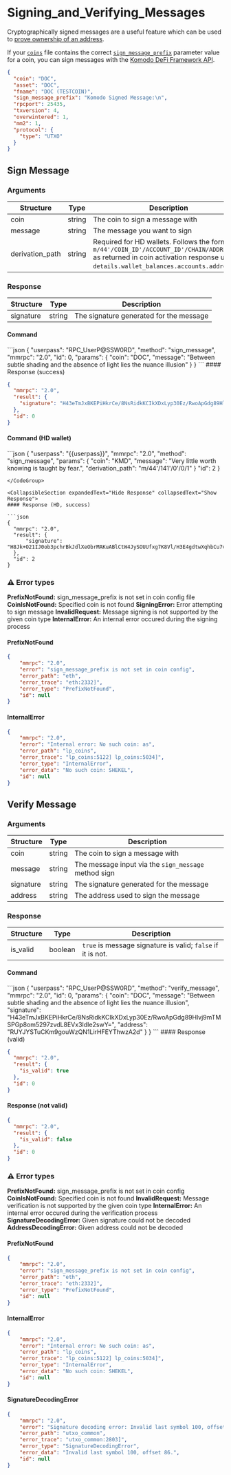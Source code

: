 
# Signing\_and\_Verifying\_Messages

Cryptographically signed messages are a useful feature which can be used to [prove ownership of an address](https://www.coindesk.com/policy/2020/05/25/craig-wright-called-fraud-in-message-signed-with-bitcoin-addresses-he-claims-to-own/).

If your [`coins`](https://github.com/KomodoPlatform/coins) file contains the correct [`sign_message_prefix`](https://bitcoin.stackexchange.com/questions/77324/how-are-bitcoin-signed-messages-generated/77325#77325) parameter value for a coin, you can sign messages with the [Komodo DeFi Framework API](https://github.com/KomodoPlatform/komodo-defi-framework).

```json
{
  "coin": "DOC",
  "asset": "DOC",
  "fname": "DOC (TESTCOIN)",
  "sign_message_prefix": "Komodo Signed Message:\n",
  "rpcport": 25435,
  "txversion": 4,
  "overwintered": 1,
  "mm2": 1,
  "protocol": {
    "type": "UTXO"
  }
}
```

## Sign Message

### Arguments

| Structure | Type   | Description                     |
| --------- | ------ | ------------------------------- |
| coin      | string | The coin to sign a message with |
| message   | string | The message you want to sign    |
| derivation\_path | string           | Required for HD wallets. Follows the format `m/44'/COIN_ID'/ACCOUNT_ID'/CHAIN/ADDRESS_ID` as returned in coin activation response under `details.wallet_balances.accounts.addresses`. |



### Response

| Structure | Type   | Description                             |
| --------- | ------ | --------------------------------------- |
| signature | string | The signature generated for the message |

#### Command

<CodeGroup title="" tag="POST" label="sign_message" mm2MethodDecorate="true">
  ```json
  {
    "userpass": "RPC_UserP@SSW0RD",
    "method": "sign_message",
    "mmrpc": "2.0",
    "id": 0,
    "params": {
      "coin": "DOC",
      "message": "Between subtle shading and the absence of light lies the nuance illusion"
    }
  }
  ```
</CodeGroup>


<CollapsibleSection expandedText="Hide Response" collapsedText="Show Response">
#### Response (success)

```json
{
  "mmrpc": "2.0",
  "result": {
    "signature": "H43eTmJxBKEPiHkrCe/8NsRidkKCIkXDxLyp30Ez/RwoApGdg89Hlvj9mTMSPGp8om5297zvdL8EVx3IdIe2swY="
  },
  "id": 0
}
```
</CollapsibleSection>

#### Command (HD wallet)

<CodeGroup title="" tag="POST" label="sign_message" mm2MethodDecorate="true">
  ```json
  {
      "userpass": "{{userpass}}",
      "mmrpc": "2.0",
      "method": "sign_message",
      "params": {
          "coin": "KMD",
          "message": "Very little worth knowing is taught by fear.",
          "derivation_path": "m/44'/141'/0'/0/1"
      }
      "id": 2
  }

  ```
</CodeGroup>

<CollapsibleSection expandedText="Hide Response" collapsedText="Show Response">
#### Response (HD, success)

```json
{
    "mmrpc": "2.0",
    "result": {
        "signature": "H8Jk+O21IJ0ob3pchrBkJdlXeObrMAKuABlCtW4JySOUUfxg7K8Vl/H3E4gdtwXqhbCu7vv+NYoIhq/bmjtBlkc="
    },
    "id": 2
}
```

</CollapsibleSection>

### ⚠ Error types

**PrefixNotFound:** sign\_message\_prefix is not set in coin config file
**CoinIsNotFound:** Specified coin is not found
**SigningError:** Error attempting to sign message
**InvalidRequest:** Message signing is not supported by the given coin type
**InternalError:** An internal error occured during the signing process

<CollapsibleSection expandedText="Hide Error Responses" collapsedText="Show Error Responses">

#### PrefixNotFound
```json
{
    "mmrpc": "2.0",
    "error": "sign_message_prefix is not set in coin config",
    "error_path": "eth",
    "error_trace": "eth:2332]",
    "error_type": "PrefixNotFound",
    "id": null
}
```

#### InternalError
```json
{
    "mmrpc": "2.0",
    "error": "Internal error: No such coin: as",
    "error_path": "lp_coins",
    "error_trace": "lp_coins:5122] lp_coins:5034]",
    "error_type": "InternalError",
    "error_data": "No such coin: SHEKEL",
    "id": null
}
```

</CollapsibleSection>

## Verify Message

### Arguments

| Structure | Type   | Description                                          |
| --------- | ------ | ---------------------------------------------------- |
| coin      | string | The coin to sign a message with                      |
| message   | string | The message input via the `sign_message` method sign |
| signature | string | The signature generated for the message              |
| address   | string | The address used to sign the message                 |

### Response

| Structure | Type    | Description                                                 |
| --------- | ------- | ----------------------------------------------------------- |
| is\_valid | boolean | `true` is message signature is valid; `false` if it is not. |

#### Command

<CodeGroup title="" tag="POST" label="verify_message" mm2MethodDecorate="true">
  ```json
  {
    "userpass": "RPC_UserP@SSW0RD",
    "method": "verify_message",
    "mmrpc": "2.0",
    "id": 0,
    "params": {
      "coin": "DOC",
      "message": "Between subtle shading and the absence of light lies the nuance illusion",
      "signature": "H43eTmJxBKEPiHkrCe/8NsRidkKCIkXDxLyp30Ez/RwoApGdg89Hlvj9mTMSPGp8om5297zvdL8EVx3IdIe2swY=",
      "address": "RUYJYSTuCKm9gouWzQN1LirHFEYThwzA2d"
    }
  }
  ```
</CodeGroup>

<CollapsibleSection expandedText="Hide Responses" collapsedText="Show Responses">
#### Response (valid)

```json
{
  "mmrpc": "2.0",
  "result": {
    "is_valid": true
  },
  "id": 0
}
```

#### Response (not valid)

```json
{
  "mmrpc": "2.0",
  "result": {
    "is_valid": false
  },
  "id": 0
}
```
</CollapsibleSection>

### ⚠ Error types

**PrefixNotFound:** sign\_message\_prefix is not set in coin config
**CoinIsNotFound:** Specified coin is not found
**InvalidRequest:** Message verification is not supported by the given coin type
**InternalError:** An internal error occured during the verification process
**SignatureDecodingError:** Given signature could not be decoded
**AddressDecodingError:** Given address could not be decoded


<CollapsibleSection expandedText="Hide Error Responses" collapsedText="Show Error Responses">

#### PrefixNotFound
```json
{
    "mmrpc": "2.0",
    "error": "sign_message_prefix is not set in coin config",
    "error_path": "eth",
    "error_trace": "eth:2332]",
    "error_type": "PrefixNotFound",
    "id": null
}
```

#### InternalError
```json
{
    "mmrpc": "2.0",
    "error": "Internal error: No such coin: as",
    "error_path": "lp_coins",
    "error_trace": "lp_coins:5122] lp_coins:5034]",
    "error_type": "InternalError",
    "error_data": "No such coin: SHEKEL",
    "id": null
}
```

#### SignatureDecodingError
```json
{
    "mmrpc": "2.0",
    "error": "Signature decoding error: Invalid last symbol 100, offset 86.",
    "error_path": "utxo_common",
    "error_trace": "utxo_common:2803]",
    "error_type": "SignatureDecodingError",
    "error_data": "Invalid last symbol 100, offset 86.",
    "id": null
}
```
</CollapsibleSection>